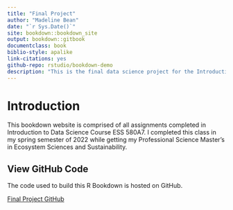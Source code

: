 ```yaml
--- 
title: "Final Project"
author: "Madeline Bean"
date: "`r Sys.Date()`"
site: bookdown::bookdown_site
output: bookdown::gitbook
documentclass: book
biblio-style: apalike
link-citations: yes
github-repo: rstudio/bookdown-demo
description: "This is the final data science project for the Introduction to Data Science Course ESS 580A7."
---
```


# Introduction {-}

This bookdown website is comprised of all assignments completed in Introduction to Data Science Course ESS 580A7. I completed this class in my spring semester of 2022 while getting my Professional Science Master's in Ecosystem Sciences and Sustainability.

## View GitHub Code {-}

The code used to build this R Bookdown is hosted on GitHub.

[Final Project GitHub](https://github.com/maddiebean21/bookdown_final)
